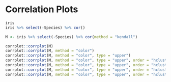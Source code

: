# Correlation Plots

```r
iris
iris %>% select(-Species) %>% cor()

M <- iris %>% select(-Species) %>% cor(method = "kendall")
```

```r
corrplot::corrplot(M)
corrplot::corrplot(M, method = "color")
corrplot::corrplot(M, method = "color", type = "upper")
corrplot::corrplot(M, method = "color", type = "upper", order = "hclust")
corrplot::corrplot(M, method = "color", type = "upper", order = "hclust", addCoef.col = "black")
corrplot::corrplot(M, method = "color", type = "upper", order = "hclust", addCoef.col = "black", tl.col="black")
corrplot::corrplot(M, method = "color", type = "upper", order = "hclust", addCoef.col = "black", tl.col="black", tl.srt = 45)
```




